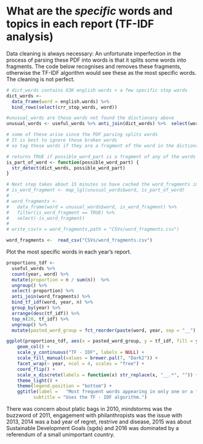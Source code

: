 # What are the _specific_ words and topics in each report (TF-IDF analysis)

Data cleaning is always necessary: An unfortunate imperfection in the  process of parsing these PDF into words is that it splits some words into fragments.  The code below recognises and removes these fragments, otherwise the TF-IDF algorithm would see these as the most specific words.  The cleaning is not perfect.

```r
# dict_words contains 63K english words + a few specific stop words
dict_words <- 
  data_frame(word = english.words) %>% 
  bind_rows(select(crr_stop_words, word))

#unusual_words are those words not found the disctionary above
unusual_words <- useful_words %>% anti_join(dict_words) %>%  select(word) %>% unique

# some of these arise since the PDF parsing splits words
# It is best to ignore these broken words
# so tag these words if they are a fragment of the word in the dictionary 

# returns TRUE if possible_word_part is a fragment of any of the words in dict-words
is_part_of_word <- function(possible_word_part) {
  str_detect(dict_words, possible_word_part)
}

# Next step takes about 15 minutes so have cached the word_fragments in a  file
# is_word_fragment <- map_lgl(unusual_words$word, is_part_of_word)
# 
# word_fragments <-
#   data_frame(word = unusual_words$word, is_word_fragment) %>%
#   filter(is_word_fragment == TRUE) %>%
#   select(-is_word_fragment)
# 
# write_csv(x = word_fragments,path = "CSVs/word_fragments.csv")

word_fragments <-  read_csv("CSVs/word_fragments.csv")

```

Plot the most specific words in each year's report.

```r
proportions_tdf <-
  useful_words %>%
  count(year, word) %>%
  mutate(proportion = n / sum(n))  %>% 
  ungroup() %>% 
  select(-proportion) %>% 
  anti_join(word_fragments) %>%
  bind_tf_idf(word, year, n) %>% 
  group_by(year) %>% 
  arrange(desc(tf_idf)) %>%
  top_n(20, tf_idf) %>% 
  ungroup() %>% 
  mutate(pasted_word_group = fct_reorder(paste(word, year, sep = "__"), tf_idf))

ggplot(proportions_tdf, aes(x = pasted_word_group, y = tf_idf, fill = year)) +
    geom_col() +
    scale_y_continuous("TF - IDF", labels = NULL) +
    scale_fill_manual(values = brewer.pal(7, "Dark2")) +
    facet_wrap(~ year, ncol = 4, scales = "free") +
    coord_flip() +
    scale_x_discrete(labels = function(x) str_replace(x, "__.*", "")) + 
    theme_light() +
    theme(legend.position = "bottom") +
    ggtitle(label =   "Most frequent words appearing in only one or a few reports only",
          subtitle = "Uses the TF - IDF algorithm.")

```

There was concern about platic bags in 2010, mindstorms was the buzzword of 2011, engagement with philanthropists was the issue with 2013, 2014 was a bad year of regret, restrive and disease, 2015 was about Sustainable Development Goals (sgds) and 2016 was dominated by a referendum of a small unimportant country.

